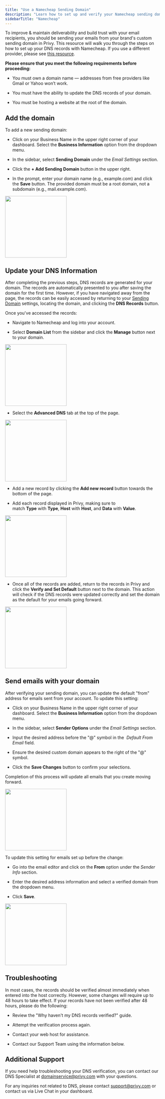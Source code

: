 ```yaml
---
title: "Use a Namecheap Sending Domain"
description: "Learn how to set up and verify your Namecheap sending domain in your Privy account."
sidebarTitle: "Namecheap"
---
```


To improve & maintain deliverability and build trust with your email recipients, you should be sending your emails from your brand's custom sending domain in Privy. This resource will walk you through the steps on how to set up your DNS records with Namecheap. If you use a different provider, please see [this resource](https://privy.mintlify.app/docs/learn/deliverability/use-a-custom-sending-domain).

**​Please ensure that you meet the following requirements before proceeding:** 

* You must own a domain name — addresses from free providers like Gmail or Yahoo won’t work.

* You must have the ability to update the DNS records of your domain.

* You must be hosting a website at the root of the domain. 

## Add the domain

To add a new sending domain:

* Click on your Business Name in the upper right corner of your dashboard. Select the **Business Information** option from the dropdown menu.

* In the sidebar, select **Sending Domain** under the *Email Settings* section. 

* Click the **+ Add Sending Domain** button in the upper right. 

* In the prompt, enter your domain name (e.g., example.com) and click the **Save** button. The provided domain must be a root domain, not a subdomain (e.g., mail.example.com). 

<img height="200" src="/images/email-settings/add-new-domain.gif" />

## Update your DNS Information

After completing the previous steps, DNS records are generated for your domain. The records are automatically presented to you after saving the domain for the first time. However, if you have navigated away from the page, the records can be easily accessed by returning to your [Sending Domain](https://dashboard.privy.com/settings/sending-domains) settings, locating the domain, and clicking the **DNS Records** button.

Once you've accessed the records:

* Navigate to Namecheap and log into your account. 

* Select **Domain List** from the sidebar and click the **Manage** button next to your domain. 

<img height="200" src="/images/email-settings/namecheap-domain-list.png" />

* Select the **Advanced DNS** tab at the top of the page.

<img height="200" src="/images/email-settings/namecheap-advanced-dns.png" />

* Add a new record by clicking the **Add new record** button towards the bottom of the page.

* Add each record displayed in Privy, making sure to match **Type** with **Type**, **Host** with **Host**, and **Data** with **Value**. 

<img height="200" src="/images/email-settings/namecheap-add-record.png" />

* Once all of the records are added, return to the records in Privy and click the **Verify and Set Default** button next to the domain. This action will check if the DNS records were updated correctly and set the domain as the default for your emails going forward. 

<img height="200" src="/images/email-settings/verify-domain.gif" />

## Send emails with your domain

After verifying your sending domain, you can update the default "from" address for emails sent from your account. To update this setting:

* Click on your Business Name in the upper right corner of your dashboard. Select the **Business Information** option from the dropdown menu.

* In the sidebar, select **Sender Options** under the *Email Settings* section.

* Input the desired address before the "@" symbol in the 
  *Default From Email* field. 

* Ensure the desired custom domain appears to the right of the "@" symbol.

* Click the **Save Changes** button to confirm your selections. 

Completion of this process will update all emails that you create moving forward.

<img height="200" src="/images/email-settings/default-from-address.png" />

To update this setting for emails set up before the change: 

* Go into the email editor and click on the **From** option under the *Sender Info* section.

* Enter the desired address information and select a verified domain from the dropdown menu.

* Click **Save**. 

<img height="200" src="/images/email-settings/edit-existing-from-address.png" />

## Troubleshooting

In most cases, the records should be verified almost immediately when entered into the host correctly. However, some changes will require up to 48 hours to take effect. If your records have not been verified after 48 hours, please do the following:

* Review the "Why haven't my DNS records verified?" guide.

* Attempt the verification process again.

* Contact your web host for assistance.

* Contact our Support Team using the information below.

## Additional Support

If you need help troubleshooting your DNS verification, you can contact our DNS Specialist at [domainservice@privy.com](mailto:domainservice@privy.com) with your questions.

For any inquiries not related to DNS, please contact [support@privy.com](mailto:support@privy.com) or contact us via Live Chat in your dashboard.